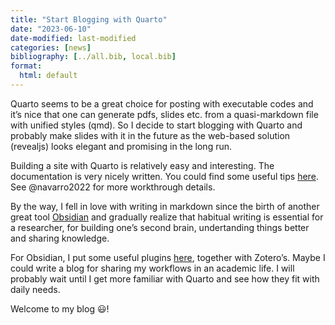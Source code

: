 ```yaml
---
title: "Start Blogging with Quarto"
date: "2023-06-10"
date-modified: last-modified
categories: [news]
bibliography: [../all.bib, local.bib]
format:
  html: default
---
```


Quarto seems to be a great choice for posting with executable codes and it's nice that one can generate pdfs, slides etc. from a quasi-markdown file with unified styles (qmd). So I decide to start blogging with Quarto and probably make slides with it in the future as the web-based solution (revealjs) looks elegant and promising in the long run.

Building a site with Quarto is relatively easy and interesting. The documentation is very nicely written. You could find some useful tips [here](../2023-06-11-Quarto-tips/index-gist.qmd). See @navarro2022 for more workthrough details.  

By the way, I fell in love with writing in markdown since the birth of another great tool [Obsidian](https://obsidian.md/) and gradually realize that habitual writing is essential for a researcher, for building one's second brain, undertanding things better and sharing knowledge.

For Obsidian, I put some useful plugins [here](../2023-06-11-Obsidian-Zotero-tips/index-gist.qmd), together with Zotero's. Maybe I could write a blog for sharing my workflows in an academic life. I will probably wait until I get more familiar with Quarto and see how they fit with daily needs.

Welcome to my blog 😃!



